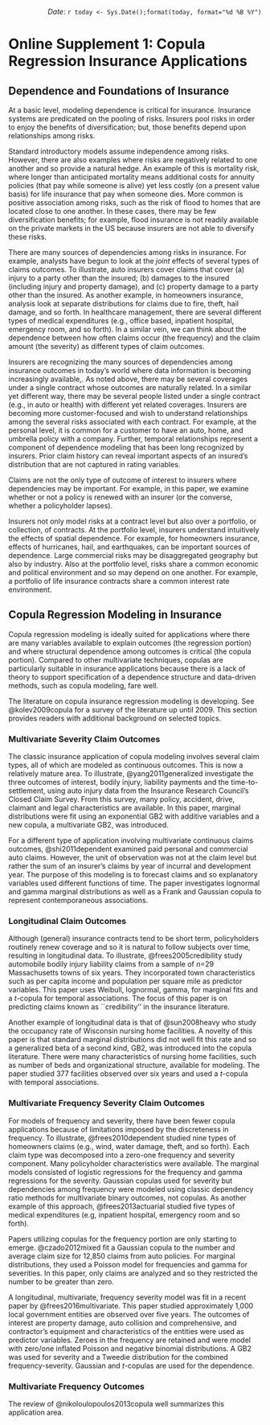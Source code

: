 <p style="text-align:right;">
*Date*: `r today <- Sys.Date();format(today, format="%d %B %Y")`</p>

# Online Supplement 1: Copula Regression Insurance Applications {#S:CopRegLiterature}

## Dependence and Foundations of Insurance {#S:InsuranceDependence}

At a basic level, modeling dependence is critical for insurance. Insurance systems are predicated on the pooling of risks. Insurers pool risks in order to enjoy the benefits of diversification; but, those benefits depend upon relationships among risks.

Standard introductory models assume independence among risks. However, there are also examples where risks are negatively related to one another and so provide a natural hedge. An example of this is mortality risk, where longer than anticipated mortality means additional costs for annuity policies (that pay while someone is alive) yet less costly (on a present value basis) for life insurance that pay when someone dies. More common is positive association among risks, such as the risk of flood to homes that are located close to one another. In these cases, there may be few diversification benefits; for example, flood insurance is not readily available on the private markets in the US because insurers are not able to diversify these risks.

There are many sources of dependencies among risks in insurance. For example, analysts have begun to look at the *joint* effects of several types of claims outcomes. To illustrate, auto insurers cover claims that cover (a) injury to a party other than the insured; (b) damages to the insured (including injury and property damage), and (c) property damage to a party other than the insured. As another example, in homeowners insurance, analysis look at separate distributions for claims due to fire, theft, hail damage, and so forth. In healthcare management, there are several different types of medical expenditures (e.g., office based, inpatient hospital, emergency room, and so forth). In a similar vein, we can think about the dependence between how often claims occur (the frequency) and the claim amount (the severity) as different types of claim outcomes.

Insurers are recognizing the many sources of dependencies among insurance outcomes in today's world where data information is becoming increasingly available,. As noted above, there may be several coverages under a single contract whose outcomes are naturally related. In a similar yet different way, there may be several people listed under a single contract (e.g., in auto or health) with different yet related coverages. Insurers are becoming more customer-focused and wish to understand relationships among the several risks associated with each contract. For example, at the personal level, it is common for a customer to have an auto, home, and umbrella policy with a company. Further, temporal relationships represent a component of dependence modeling that has been long recognized by insurers. Prior claim history can reveal important aspects of an insured's distribution that are not captured in rating variables.

Claims are not the only type of outcome of interest to insurers where dependencies may be important. For example, in this paper, we examine whether or not a policy is renewed with an insurer (or the converse, whether a policyholder lapses).

Insurers not only model risks at a contract level but also over a portfolio, or collection, of contracts. At the portfolio level, insurers understand intuitively the effects of spatial dependence. For example, for homeowners insurance, effects of hurricanes, hail, and earthquakes, can be important sources of dependence. Large commercial risks may be disaggregated geography but also by industry. Also at the portfolio level, risks share a common economic and political environment and so may depend on one another. For example, a portfolio of life insurance contracts share a common interest rate environment.

## Copula Regression Modeling in Insurance 

Copula regression modeling is ideally suited for applications where there are many variables available to explain outcomes (the regression portion) and where structural dependence among outcomes is critical (the copula portion). Compared to other multivariate techniques, copulas are particularly suitable in insurance applications because there is a lack of theory to support specification of a dependence structure and data-driven methods, such as copula modeling, fare well.

The literature on copula insurance regression modeling is developing. See @kolev2009copula for a survey of the literature up until 2009. This section provides readers with additional background on selected topics.

### Multivariate Severity Claim Outcomes 

The classic insurance application of copula modeling involves several claim types, all of which are modeled as continuous outcomes. This is now a relatively mature area. To illustrate, @yang2011generalized investigate the three outcomes of interest, bodily injury, liability payments and the time-to-settlement, using auto injury data from the Insurance Research Council's Closed Claim Survey. From this survey, many policy, accident, drive, claimant and legal characteristics are available. In this paper, marginal distributions were fit using an exponential GB2 with additive variables and a new copula, a multivariate GB2, was introduced.

For a different type of application involving multivariate continuous claims outcomes, @shi2011dependent examined paid personal and commercial auto claims. However, the unit of observation was not at the claim level but rather the sum of an insurer's claims by year of incurral and development year. The purpose of this modeling is to forecast claims and so explanatory variables used different functions of time. The paper investigates lognormal and gamma marginal distributions as well as a Frank and Gaussian copula to represent contemporaneous associations.

### Longitudinal Claim Outcomes 

Although (general) insurance contracts tend to be short term, policyholders routinely renew coverage and so it is natural to follow subjects over time, resulting in longitudinal data. To illustrate, @frees2005credibility study automobile bodily injury liability claims from a sample of $n$=29 Massachusetts towns of six years. They incorporated town characteristics such as per capita income and population per square mile as predictor variables. This paper uses Weibull, lognormal, gamma, for marginal fits and a $t$-copula for temporal associations. The focus of this paper is on predicting claims known as ``credibility'' in the insurance literature.

Another example of longitudinal data is that of @sun2008heavy who study the occupancy rate of Wisconsin nursing home facilities. A novelty of this paper is that standard marginal distributions did not well fit this rate and so a generalized beta of a second kind, GB2, was introduced into the copula literature. There were many characteristics of nursing home facilities, such as number of beds and organizational structure, available for modeling. The paper studied 377 facilities observed over six years and used a $t$-copula with temporal associations.


### Multivariate Frequency Severity Claim Outcomes 

For models of frequency and severity, there have been fewer copula applications because of limitations imposed by the discreteness in frequency. To illustrate, @frees2010dependent studied nine types of homeowners claims (e.g., wind, water damage, theft, and so forth). Each claim type was decomposed into a zero-one frequency and severity component. Many policyholder characteristics were available. The marginal models consisted of logistic regressions for the frequency and gamma regressions for the severity.  Gaussian copulas used for severity but dependencies among frequency were modeled using classic dependency ratio methods for multivariate binary outcomes, not copulas. As another example of this approach, @frees2013actuarial studied five types of medical expenditures (e.g, inpatient hospital, emergency room and so forth).

Papers utilizing copulas for the frequency portion are only starting to emerge. @czado2012mixed fit a Gaussian copula to the number and average claim size for 12,850 claims from auto policies. For marginal distributions, they used a Poisson model for frequencies and gamma for severities. In this paper, only claims are analyzed and so they restricted the number to be greater than zero.

A longitudinal, multivariate, frequency severity model was fit in a recent paper by @frees2016multivariate. This paper studied approximately 1,000 local government entities are observed over five years. The outcomes of interest are property damage, auto collision and comprehensive, and contractor's equipment and characteristics of the entities were used as predictor variables. Zeroes in the frequency are retained and were model with  zero/one inflated Poisson and negative binomial distributions. A GB2 was used for severity and a Tweedie distribution for the combined frequency-severity. Gaussian and $t$-copulas are used for the dependence.

### Multivariate Frequency Outcomes 

The review of @nikoloulopoulos2013copula well summarizes this application area.
